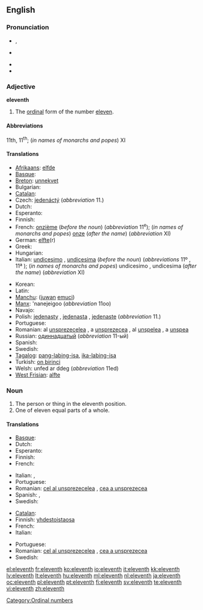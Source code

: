 ==English==
{{ordinalbox|en|10th|11th|12th|tenth|twelfth|card=eleven}}

===Pronunciation===
* {{a|UK}} {{IPA|/ɪˈlɛv.nθ/}}, {{SAMPA|/I"lEv.nT/}}
* {{a|US}} {{IPA|/ɨˈlɛv.nθ/}}
* {{audio|en-us-eleventh.ogg|Audio (US)}}
* {{hyphenation|e|lev|enth}}

===Adjective===
'''eleventh'''

# The [[ordinal]] form of the number [[eleven]].

====Abbreviations====
11th, 11<sup>th</sup>; (''in names of monarchs and popes'') XI

====Translations====
{{trans-top|ordinal form of eleven}}
* [[Afrikaans]]: [[elfde]]
* [[Basque]]: {{t|eu|hamaikagarren|xs=Basque}}
* [[Breton]]: [[unnekvet]]
* Bulgarian: {{t+|bg|единадесет}}
* [[Catalan]]: {{t+|ca|onzè|m}}
* Czech: [[jedenáctý]] (''abbreviation'' 11.)
* Dutch: {{t+|nl|elfde}}
* Esperanto: {{t-|eo|dekunua|xs=Esperanto}}
* Finnish: {{t+|fi|yhdestoista}}
* French: [[onzième]] (''before the noun'') (''abbreviation'' 11<sup>e</sup>); (''in names of monarchs and popes'') [[onze]] (''after the name'') (''abbreviation'' XI)
* German: [[elfte]](r)
* Greek: {{t+|el|ενδέκατος||tr=endékatos}}
* Hungarian: {{t+|hu|tizenegyedik}}
* Italian: [[undicesimo]] {{m}}, [[undicesima]] {{f}} (''before the noun'') (''abbreviations'' 11º {{m}}, 11ª {{f}}); (''in names of monarchs and popes'') undicesimo {{m}}, undicesima {{f}} (''after the name'') (''abbreviation'' XI)
{{trans-mid}}
* Korean: {{t|ko|열한째|tr=yeolhanjjae|sc=Kore}}
* Latin: {{t-|la|undecimus}}
* [[Manchu]]: ([[juwan]] [[emuci]])
* [[Manx]]: 'nanejeigoo (''abbreviation'' 11oo)
* Navajo: {{tø|nv|łáʼtsʼáadah góneʼ}}
* Polish: [[jedenasty]] {{m}}, [[jedenasta]] {{f}}, [[jedenaste]] {{n}} (''abbreviation'' 11.)
* Portuguese: {{t+|pt|décimo primeiro}}
* Romanian: al [[unsprezecelea]] {{m}}, a [[unsprezecea]] {{f}}, al [[unşpelea]] {{italbrac|m, informal}}, a [[unşpea]] {{italbrac|f, informal}}
* Russian: [[одиннадцатый]] (''abbreviation'' 11-ый)
* Spanish: {{t+|es|undécimo}}
* Swedish: {{t+|sv|elfte}}
* [[Tagalog]]: [[pang-labing-isa]], [[ika-labing-isa]]
* Turkish: [[on birinci]]
* Welsh: unfed ar ddeg (''abbreviation'' 11ed)
* [[West Frisian]]: [[alfte]]
{{trans-bottom}}

===Noun===
{{en-noun}}

# The person or thing in the eleventh position.
# One of eleven equal parts of a whole.

====Translations====
{{trans-top|something in the eleventh position}}
* [[Basque]]: {{t|eu|hamaikagarren|xs=Basque}}
* Dutch: {{t+|nl|elfde}}
* Esperanto: {{t-|eo|dekunua|xs=Esperanto}}
* Finnish: {{t+|fi|yhdestoista}}
* French: {{t+|fr|onzième|m|f}}
{{trans-mid}}
* Italian: {{t+|it|undicesimo|m}}, {{t-|it|undicesima|f}}
* Portuguese: {{t+|pt|undécimo|m}}
* Romanian: [[cel al unsprezecelea]] {{m}}, [[cea a unsprezecea]] {{f}}
* Spanish: {{t+|es|undécimo|m}},  {{t-|es|undécima|f}}
* Swedish: {{t+|sv|elfte}}
{{trans-bottom}}

{{trans-top|one of eleven equal parts of a whole}}
* [[Catalan]]: {{t+|ca|onzè|m}}
* Finnish: [[yhdestoistaosa]]
* French: {{t+|fr|onzième|m}}
* Italian: {{t+|it|undicesimo|m}}
{{trans-mid}}
* Portuguese: {{t+|pt|undécimo|m}}
* Romanian: [[cel al unsprezecelea]] {{m}}, [[cea a unsprezecea]] {{f}}
* Swedish: {{t+|sv|elftedel}}
{{trans-bottom}}

[[Category:Ordinal numbers]]

[[el:eleventh]]
[[fr:eleventh]]
[[ko:eleventh]]
[[io:eleventh]]
[[it:eleventh]]
[[kk:eleventh]]
[[lv:eleventh]]
[[lt:eleventh]]
[[hu:eleventh]]
[[ml:eleventh]]
[[nl:eleventh]]
[[ja:eleventh]]
[[oc:eleventh]]
[[pl:eleventh]]
[[pt:eleventh]]
[[fi:eleventh]]
[[sv:eleventh]]
[[te:eleventh]]
[[vi:eleventh]]
[[zh:eleventh]]